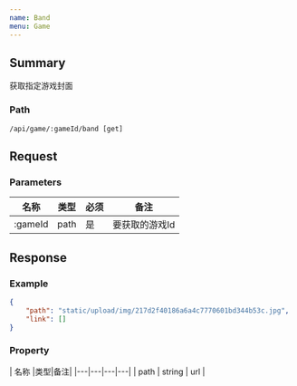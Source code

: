 ```yaml
---
name: Band
menu: Game
---
```


## Summary
获取指定游戏封面  

### Path
`/api/game/:gameId/band [get]`

## Request


### Parameters

| 名称 |类型|必须|备注|
|---|---|---|---|
| :gameId | path | 是 | 要获取的游戏Id |

## Response

### Example
```json
{
    "path": "static/upload/img/217d2f40186a6a4c7770601bd344b53c.jpg",
    "link": []
}
```

### Property
| 名称 |类型|备注|
|---|---|---|---|
| path | string |  url |


